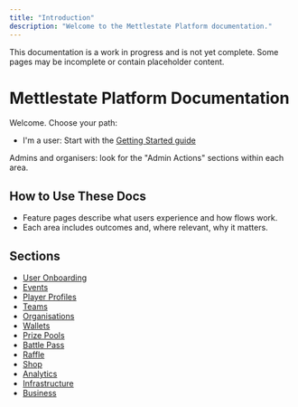 ```yaml
---
title: "Introduction"
description: "Welcome to the Mettlestate Platform documentation."
---
```


<Warning>
  This documentation is a work in progress and is not yet complete. Some pages may be incomplete or contain placeholder content.
</Warning>

# Mettlestate Platform Documentation

Welcome. Choose your path:

- I'm a user: Start with the [Getting Started guide](/getting-started/overview)

Admins and organisers: look for the "Admin Actions" sections within each area.

## How to Use These Docs

- Feature pages describe what users experience and how flows work.
- Each area includes outcomes and, where relevant, why it matters.

## Sections

- [User Onboarding](/user-onboarding/login-process)
- [Events](/events/overview)
- [Player Profiles](/players/customisation)
- [Teams](/teams/overview)
- [Organisations](/organisations/overview)
- [Wallets](/finance/wallets)
- [Prize Pools](/finance/prize-pools)
- [Battle Pass](/engagement/battle-pass)
- [Raffle](/engagement/raffle)
- [Shop](/engagement/shop)
- [Analytics](/analytics/overview)
- [Infrastructure](/infrastructure/overview)
- [Business](/business/overview)